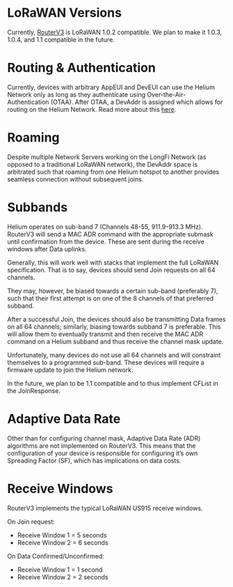 # LoRaWAN Versions
Currently, [RouterV3](https://github.com/helium/routerv3) is LoRaWAN 1.0.2 compatible. We plan to make it 1.0.3, 1.0.4, and 1.1 compatible in the future.

# Routing & Authentication

Currently, devices with arbitrary AppEUI and DevEUI can use the Helium Network only as long as they authenticate using Over-the-Air-Authentication (OTAA). After OTAA, a DevAddr is assigned which allows for routing on the Helium Network. Read more about this [here](/longfi/longfi-routing).

# Roaming

Despite multiple Network Servers working on the LongFi Network (as opposed to a traditional LoRaWAN network), the DevAddr space is arbitrated such that roaming from one Helium hotspot to another provides seamless connection without subsequent joins.

# Subbands

Helium operates on sub-band 7 (Channels 48-55, 911.9-913.3 MHz). RouterV3 will send a MAC ADR command with the appropriate submask until confirmation from the device. These are sent during the receive windows after Data uplinks. 

Generally, this will work well with stacks that implement the full LoRaWAN specification. That is to say, devices should send Join requests on all 64 channels. 

They may, however, be biased towards a certain sub-band (preferably 7), such that their first attempt is on one of the 8 channels of that preferred subband.

After a successful Join, the devices should also be transmitting Data frames on all 64 channels; similarly, biasing towards subband 7 is preferable. This will allow them to eventually transmit and then receive the MAC ADR command on a Helium subband and thus receive the channel mask update.

Unfortunately, many devices do not use all 64 channels and will constraint themselves to a programmed sub-band. These devices will require a firmware update to join the Helium network.

In the future, we plan to be 1.1 compatible and to thus implement CFList in the JoinResponse.

# Adaptive Data Rate

Other than for configuring channel mask, Adaptive Data Rate (ADR) algorithms are not implemented on RouterV3. This means that the configuration of your device is responsible for configuring it’s own Spreading Factor (SF), which has implications on data costs.

# Receive Windows

RouterV3 implements the typical LoRaWAN US915 receive windows.

On Join request:
* Receive Window 1 = 5 seconds
* Receive Window 2 = 6 seconds

On Data Confirmed/Unconfirmed:
* Receive Window 1 = 1 second
* Receive Window 2 = 2 seconds
